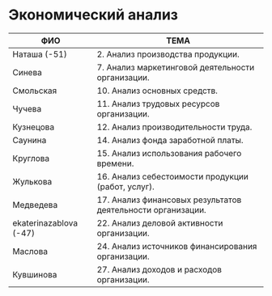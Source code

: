 # Экономический анализ 

| ФИО         |                        ТЕМА                            |
| ----------- | ------------------------------------------------------ |
| Наташа (-51) | 2. Анализ производства продукции. |
| Cинева      | 7. Анализ маркетинговой деятельности организации. |
| Смольская      | 10. Анализ основных средств. |
| Чучева      | 11. Анализ трудовых ресурсов организации. |
| Кузнецова      | 12. Анализ производительности труда. |
| Саунина  | 14. Анализ фонда заработной платы.|
| Круглова    | 15. Анализ использования рабочего времени. |
| Жулькова  | 16. Анализ себестоимости продукции (работ, услуг). |
| Медведева  | 17. Анализ финансовых результатов деятельности организации. |
| ekaterinazablova (-47)  | 22. Анализ деловой активности организации. |
| Маслова     | 24. Анализ источников финансирования организации. |
| Кувшинова   | 27. Анализ доходов и расходов организации. |


